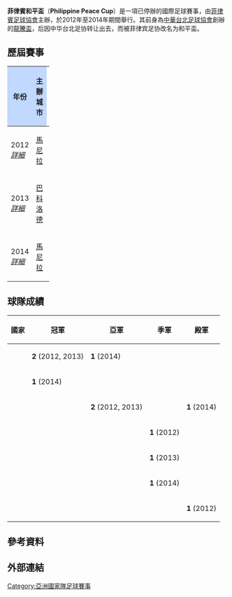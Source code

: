 {{Infobox football tournament
| name                 = 菲律賓和平盃
| logo                 = 
| caption              = 
| founded              = {{Start date and age|df=yes|2012}}
| abolished            = {{Start date and age|df=yes|2014}}
| organiser            = [[菲律賓足球協會|菲律賓足球協會]]
| region               = [[亞洲|亞洲]]
| number of teams      = 4 隊
| current champion     = {{fb|MYA}}（第 1 次）
| most successful team = {{fb|PHI}}（2 次）
| website              = 
}}

{{expand|time=2013-10-03T18:41:56+00:00}}
'''菲律賓和平盃'''（'''Philippine Peace Cup'''）是一項已停辦的國際足球賽事，由[[菲律賓足球協會|菲律賓足球協會]]主辦，於2012年至2014年期間舉行。其前身為[[中華台北足球協會|中華台北足球協會]]創辦的[[龍騰盃|龍騰盃]]，后因中华台北足协转让出去，而被菲律宾足协改名为和平盃。

== 歷屆賽事 ==
{| border="1" style="border-collapse:collapse; font-size:100%;" cellpadding="3" cellspacing="0" width="100%"
|- 
!width="5%" style="background:#C1D8FF" |年份
!width="10%" style="background:#C1D8FF" |主辦城市
!rowspan="4" width="1%" |
!width="16%" bgcolor=gold|冠軍
!width="16%" bgcolor=silver|亞軍
!width="16%" bgcolor=a67d3d|季軍
!width="16%" bgcolor=9acdff|殿軍
!rowspan="4" width="1%" |
!width="5%" style="background:#C1D8FF" |隊數

|- align=center bgcolor="#F5FAFF"
|2012<br />''[[2012年菲律賓和平盃|詳細]]''
|[[馬尼拉|馬尼拉]]
|'''{{fb-big|PHI}}'''
|{{fb-big|TPE}}
|{{fb-big|GUM}}
|{{fb-big|MAC}}
| 4

|- align=center bgcolor="#D0E6FF"
|2013<br />''[[2013年菲律賓和平盃|詳細]]''
|[[巴科洛德|巴科洛德]]
|'''{{fb-big|PHI}}'''
|{{fb-big|TPE}}
|{{fb-big|PAK}}
|{{n/a}}
| 3

|- align=center bgcolor="#F5FAFF"
|2014<br />''[[2014年菲律賓和平盃|詳細]]''
|[[馬尼拉|馬尼拉]]
|'''{{fb-big|MYA}}'''
|{{fb-big|PHI}}
|{{fb-big|PLE}}
|{{fb-big|TPE}}
| 4
|}

== 球隊成績 ==
{| class="wikitable"
|-
! 國家
! 冠軍
! 亞軍
! 季軍
! 殿軍
|-
|{{fb|PHI}}
| '''2''' (2012, 2013)
| '''1''' (2014)
| 
| 
|-
|{{fb|MYA}}
| '''1''' (2014)
| 
| 
| 
|-
|{{fb|TPE}}
| 
| '''2''' (2012, 2013)
| 
| '''1''' (2014)
|-
|{{fb|GUM}}
| 
| 
| '''1''' (2012)
| 
|-
|{{fb|PAK}}
| 
| 
| '''1''' (2013)
| 
|-
|{{fb|PLE}}
| 
| 
| '''1''' (2014)
| 
|-
|{{fb|MAC}}
| 
| 
| 
| '''1''' (2012)
|}

== 參考資料 ==
{{reflist}}

== 外部連結 ==

{{足球小作品}}

[[Category:亞洲國家隊足球賽事|Category:亞洲國家隊足球賽事]]